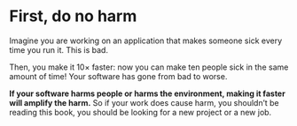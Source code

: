 #  First, do no harm {.unnumbered}

Imagine you are working on an application that makes someone sick every time you run it.
This is bad.

Then, you make it 10× faster: now you can make ten people sick in the same amount of time!
Your software has gone from bad to worse.

**If your software harms people or harms the environment, making it faster will amplify the harm.**
So if your work does cause harm, you shouldn't be reading this book, you should be looking for a new project or a new job.
